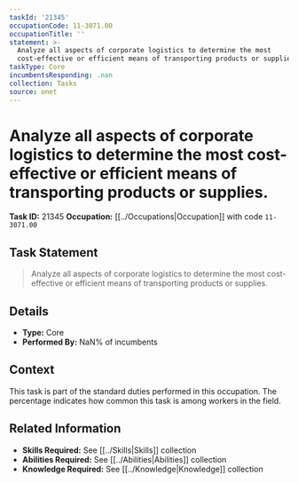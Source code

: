 ```yaml
---
taskId: '21345'
occupationCode: 11-3071.00
occupationTitle: ''
statement: >-
  Analyze all aspects of corporate logistics to determine the most
  cost-effective or efficient means of transporting products or supplies.
taskType: Core
incumbentsResponding: .nan
collection: Tasks
source: onet
---
```

# Analyze all aspects of corporate logistics to determine the most cost-effective or efficient means of transporting products or supplies.

**Task ID:** 21345
**Occupation:** [[../Occupations|Occupation]] with code `11-3071.00`

## Task Statement

> Analyze all aspects of corporate logistics to determine the most cost-effective or efficient means of transporting products or supplies.

## Details

- **Type:** Core
- **Performed By:** NaN% of incumbents

## Context

This task is part of the standard duties performed in this occupation. The percentage indicates how common this task is among workers in the field.

## Related Information

- **Skills Required:** See [[../Skills|Skills]] collection
- **Abilities Required:** See [[../Abilities|Abilities]] collection
- **Knowledge Required:** See [[../Knowledge|Knowledge]] collection
